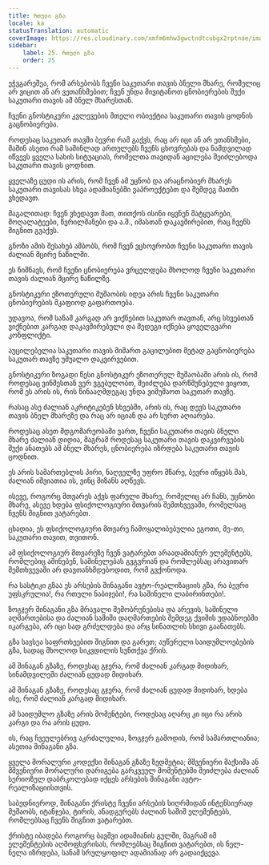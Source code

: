 ```yaml
---
title: რთული გზა
locale: ka
statusTranslation: automatic
coverImage: https://res.cloudinary.com/xmfm6mhw3gwctndtcubgx2rptnae/image/upload/v1741354419/small_cover_la_gran_rebelion_28716e29d2.webp
sidebar:
    label: 25. რთული გზა
    order: 25
---
```

ეჭვგარეშეა, რომ არსებობს ჩვენი საკუთარი თავის ბნელი მხარე, რომელიც არ ვიცით ან არ ვეთანხმებით; ჩვენ უნდა მივიტანოთ ცნობიერების შუქი საკუთარი თავის ამ ბნელ მხარესთან.

ჩვენი გნოსტიკური კვლევების მთელი ობიექტია საკუთარი თავის ცოდნის გაცნობიერება.

როდესაც საკუთარ თავში ბევრი რამ გაქვს, რაც არ იცი ან არ ეთანხმები, მაშინ ასეთი რამ საშინლად ართულებს ჩვენს ცხოვრებას და ნამდვილად იწვევს ყველა სახის სიტუაციას, რომელთა თავიდან აცილება შეიძლებოდა საკუთარი თავის ცოდნით.

ყველაზე ცუდი ის არის, რომ ჩვენ ამ უცნობ და არაცნობიერ მხარეს საკუთარი თავისას სხვა ადამიანებში ვაპროექტებთ და შემდეგ მათში ვხედავთ.

მაგალითად: ჩვენ ვხედავთ მათ, თითქოს ისინი იყვნენ მატყუარები, მოღალატეები, წვრილმანები და ა.შ., იმასთან დაკავშირებით, რაც ჩვენს შიგნით გვაქვს.

გნოზი ამის შესახებ ამბობს, რომ ჩვენ ვცხოვრობთ ჩვენი საკუთარი თავის ძალიან მცირე ნაწილში.

ეს ნიშნავს, რომ ჩვენი ცნობიერება ვრცელდება მხოლოდ ჩვენი საკუთარი თავის ძალიან მცირე ნაწილზე.

გნოსტიკური ეზოთერული მუშაობის იდეა არის ჩვენი საკუთარი ცნობიერების მკაფიოდ გაფართოება.

უდავოა, რომ სანამ კარგად არ ვიქნებით საკუთარ თავთან, არც სხვებთან ვიქნებით კარგად დაკავშირებული და შედეგი იქნება ყოველგვარი კონფლიქტი.

აუცილებელია საკუთარი თავის მიმართ გაცილებით მეტად გაცნობიერება საკუთარ თავზე უშუალო დაკვირვებით.

გნოსტიკური ზოგადი წესი გნოსტიკურ ეზოთერულ მუშაობაში არის ის, რომ როდესაც ვინმესთან ვერ ვგებულობთ, შეიძლება დარწმუნებული ვიყოთ, რომ ეს არის ის, რის წინააღმდეგაც უნდა ვიმუშაოთ საკუთარ თავზე.

რასაც ასე ძალიან აკრიტიკებენ სხვებში, არის ის, რაც დევს საკუთარი თავის ბნელ მხარეზე და რაც არ იციან და არ სურთ აღიარება.

როდესაც ასეთ მდგომარეობაში ვართ, ჩვენი საკუთარი თავის ბნელი მხარე ძალიან დიდია, მაგრამ როდესაც საკუთარი თავის დაკვირვების შუქი ანათებს ამ ბნელ მხარეს, ცნობიერება იზრდება საკუთარი თავის ცოდნით.

ეს არის სამართებლის პირი, ნაღველზე უფრო მწარე, ბევრი იწყებს მას, ძალიან იშვიათია ის, ვინც მიზანს აღწევს.

ისევე, როგორც მთვარეს აქვს ფარული მხარე, რომელიც არ ჩანს, უცნობი მხარე, ასევე ხდება ფსიქოლოგიური მთვარის შემთხვევაში, რომელსაც ჩვენს შიგნით ვატარებთ.

ცხადია, ეს ფსიქოლოგიური მთვარე ჩამოყალიბებულია ეგოთი, მე-თი, საკუთარი თავით, თვითონ.

ამ ფსიქოლოგიურ მთვარეზე ჩვენ ვატარებთ არაადამიანურ ელემენტებს, რომლებიც აშინებენ, საშინელებას გვგვრიან და რომლებსაც არავითარ შემთხვევაში არ დავთანხმდებოდით, რომ გვქონოდა.

რა სასტიკი გზაა ეს არსების შინაგანი ავტო-რეალიზაციის გზა, რა ბევრი უფსკრულია!, რა რთული ნაბიჯები!, რა საშინელი ლაბირინთები!.

ზოგჯერ შინაგანი გზა მრავალი შემობრუნებისა და არევის, საშინელი აღმართებისა და ძალიან საშიში დაღმართების შემდეგ ქვიშის უდაბნოებში იკარგება, არ იცი სად გრძელდება და არც სინათლის სხივი გაანათებს.

გზა სავსეა საფრთხეებით შიგნით და გარეთ; აუწერელი საიდუმლოებების გზა, სადაც მხოლოდ სიკვდილის სუნთქვა ქრის.

ამ შინაგან გზაზე, როდესაც გჯერა, რომ ძალიან კარგად მიდიხარ, სინამდვილეში ძალიან ცუდად მიდიხარ.

ამ შინაგან გზაზე, როდესაც გჯერა, რომ ძალიან ცუდად მიდიხარ, ხდება ისე, რომ ძალიან კარგად მიდიხარ.

ამ საიდუმლო გზაზე არის მომენტები, როდესაც აღარც კი იცი რა არის კარგი და რა არის ცუდი.

ის, რაც ჩვეულებრივ აკრძალულია, ზოგჯერ გამოდის, რომ სამართლიანია; ასეთია შინაგანი გზა.

ყველა მორალური კოდექსი შინაგან გზაზე ზედმეტია; მშვენიერი მაქსიმა ან მშვენიერი მორალური დარიგება გარკვეულ მომენტებში შეიძლება ძალიან სერიოზულ დაბრკოლებად იქცეს არსების შინაგანი ავტო-რეალიზაციისთვის.

საბედნიეროდ, შინაგანი ქრისტე ჩვენი არსების სიღრმიდან ინტენსიურად მუშაობს, იტანჯება, ტირის, ანადგურებს ძალიან საშიშ ელემენტებს, რომლებსაც ჩვენს შიგნით ვატარებთ.

ქრისტე იბადება როგორც ბავშვი ადამიანის გულში, მაგრამ იმ ელემენტების აღმოფხვრისას, რომლებსაც შიგნით ვატარებთ, ის ნელ-ნელა იზრდება, სანამ სრულყოფილ ადამიანად არ გადაიქცევა.

